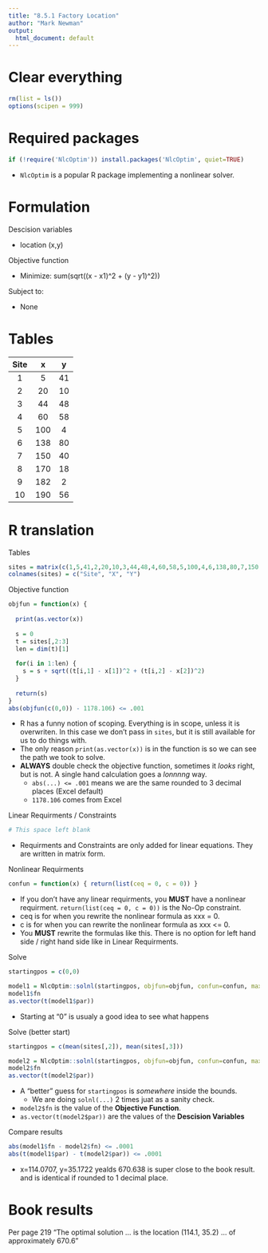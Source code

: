 ```yaml
---
title: "8.5.1 Factory Location"
author: "Mark Newman"
output:
  html_document: default
---
```


# Clear everything
```r
rm(list = ls())
options(scipen = 999)
```

# Required packages
```r
if (!require('NlcOptim')) install.packages('NlcOptim', quiet=TRUE)
```

* `NlcOptim` is a popular R package implementing a nonlinear solver.

# Formulation

Descision variables

* location (x,y)

Objective function

* Minimize: sum(sqrt((x - x1)^2 + (y - y1)^2))
  
Subject to:

* None

# Tables
Site | x | y
:--:|:--:|:--:
 1 |   5 | 41
 2 |  20 | 10
 3 |  44 | 48
 4 |  60 | 58
 5 | 100 |  4
 6 | 138 | 80
 7 | 150 | 40
 8 | 170 | 18
 9 | 182 |  2
10 | 190 | 56


# R translation

Tables
```r
sites = matrix(c(1,5,41,2,20,10,3,44,48,4,60,58,5,100,4,6,138,80,7,150,40,8,170,18,9,182,2,10,190,56), nrow = 10, ncol = 3, byrow = TRUE)
colnames(sites) = c("Site", "X", "Y")
```

Objective function
```r
objfun = function(x) {
  
  print(as.vector(x))
  
  s = 0
  t = sites[,2:3]
  len = dim(t)[1]
  
  for(i in 1:len) {
    s = s + sqrt((t[i,1] - x[1])^2 + (t[i,2] - x[2])^2)
  }
  
  return(s)
}
abs(objfun(c(0,0)) - 1178.106) <= .001
```

* R has a funny notion of scoping. Everything is in scope, unless it is overwriten. In this case we don't pass in `sites`, but it is still available for us to do things with.
* The only reason `print(as.vector(x))` is in the function is so we can see the path we took to solve.
* **ALWAYS** double check the objective function, sometimes it _looks_ right, but is not. A single hand calculation goes a _lonnnng_ way.
    * `abs(...) <= .001` means we are the same rounded to 3 decimal places (Excel default)
    * `1178.106` comes from Excel

Linear Requirments / Constraints
```r
# This space left blank
```

* Requirments and Constraints are only added for linear equations. They are written in matrix form.

Nonlinear Requirments
```r
confun = function(x) { return(list(ceq = 0, c = 0)) }
```

* If you don't have any linear requirments, you **MUST** have a nonlinear requirment. `return(list(ceq = 0, c = 0))` is the No-Op constraint.
* ceq is for when you rewrite the nonlinear formula as xxx = 0.
* c is for when you can rewrite the nonlinear formula as xxx <= 0.
* You **MUST** rewrite the formulas like this. There is no option for left hand side / right hand side like in Linear Requirments.

Solve
```r
startingpos = c(0,0)

model1 = NlcOptim::solnl(startingpos, objfun=objfun, confun=confun, maxIter = 4000)
model1$fn
as.vector(t(model1$par))
```

* Starting at "0" is usualy a good idea to see what happens

Solve (better start)
```r
startingpos = c(mean(sites[,2]), mean(sites[,3]))

model2 = NlcOptim::solnl(startingpos, objfun=objfun, confun=confun, maxIter = 4000)
model2$fn
as.vector(t(model2$par))
```

* A "better" guess for `startingpos` is _somewhere_ inside the bounds.
    * We are doing `solnl(...)` 2 times juat as a sanity check.
* `model2$fn` is the value of the __Objective Function__.
* `as.vector(t(model2$par))` are the values of the __Descision Variables__

Compare results
```r
abs(model1$fn - model2$fn) <= .0001
abs(t(model1$par) - t(model2$par)) <= .0001
```

* x=114.0707, y=35.1722 yealds 670.638 is super close to the book result. and is identical if rounded to 1 decimal place.

# Book results

Per page 219 "The optimal solution ... is the location (114.1, 35.2) ... of approximately 670.6"